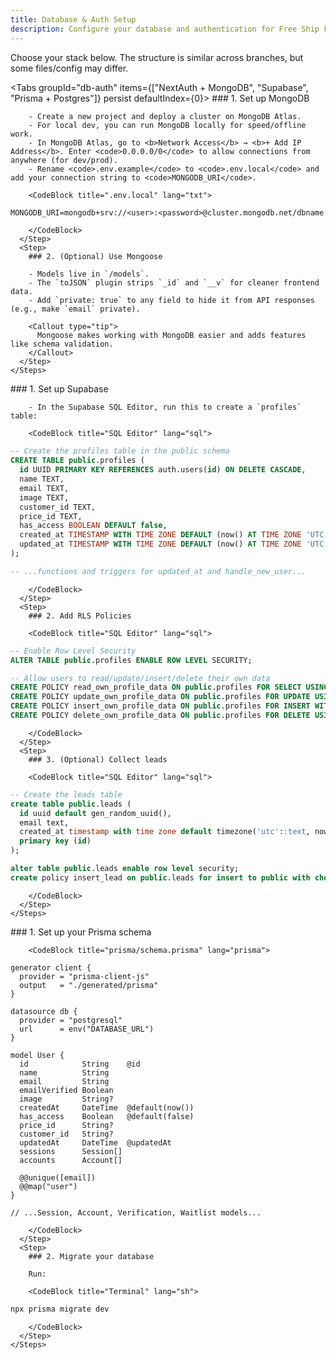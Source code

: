 ```yaml
---
title: Database & Auth Setup
description: Configure your database and authentication for Free Ship Fast.
---
```



<Callout type='info'>
	Choose your stack below. The structure is similar across branches, but some
	files/config may differ.
</Callout>

<Tabs groupId="db-auth" items={["NextAuth + MongoDB", "Supabase", "Prisma + Postgres"]} persist defaultIndex={0}>
  <Tab value="NextAuth + MongoDB">
    <Steps>
      <Step>
        ### 1. Set up MongoDB

        - Create a new project and deploy a cluster on MongoDB Atlas.
        - For local dev, you can run MongoDB locally for speed/offline work.
        - In MongoDB Atlas, go to <b>Network Access</b> → <b>+ Add IP Address</b>. Enter <code>0.0.0.0/0</code> to allow connections from anywhere (for dev/prod).
        - Rename <code>.env.example</code> to <code>.env.local</code> and add your connection string to <code>MONGODB_URI</code>.

        <CodeBlock title=".env.local" lang="txt">

```txt title=".env"
MONGODB_URI=mongodb+srv://<user>:<password>@cluster.mongodb.net/dbname
```

        </CodeBlock>
      </Step>
      <Step>
        ### 2. (Optional) Use Mongoose

        - Models live in `/models`.
        - The `toJSON` plugin strips `_id` and `__v` for cleaner frontend data.
        - Add `private: true` to any field to hide it from API responses (e.g., make `email` private).

        <Callout type="tip">
          Mongoose makes working with MongoDB easier and adds features like schema validation.
        </Callout>
      </Step>
    </Steps>

  </Tab>
  <Tab value="Supabase">
    <Steps>
      <Step>
        ### 1. Set up Supabase

        - In the Supabase SQL Editor, run this to create a `profiles` table:

        <CodeBlock title="SQL Editor" lang="sql">

```sql
-- Create the profiles table in the public schema
CREATE TABLE public.profiles (
  id UUID PRIMARY KEY REFERENCES auth.users(id) ON DELETE CASCADE,
  name TEXT,
  email TEXT,
  image TEXT,
  customer_id TEXT,
  price_id TEXT,
  has_access BOOLEAN DEFAULT false,
  created_at TIMESTAMP WITH TIME ZONE DEFAULT (now() AT TIME ZONE 'UTC'),
  updated_at TIMESTAMP WITH TIME ZONE DEFAULT (now() AT TIME ZONE 'UTC')
);

-- ...functions and triggers for updated_at and handle_new_user...
```

        </CodeBlock>
      </Step>
      <Step>
        ### 2. Add RLS Policies

        <CodeBlock title="SQL Editor" lang="sql">

```sql
-- Enable Row Level Security
ALTER TABLE public.profiles ENABLE ROW LEVEL SECURITY;

-- Allow users to read/update/insert/delete their own data
CREATE POLICY read_own_profile_data ON public.profiles FOR SELECT USING (auth.uid() = id);
CREATE POLICY update_own_profile_data ON public.profiles FOR UPDATE USING (auth.uid() = id);
CREATE POLICY insert_own_profile_data ON public.profiles FOR INSERT WITH CHECK (auth.uid() = id);
CREATE POLICY delete_own_profile_data ON public.profiles FOR DELETE USING (auth.uid() = id);
```

        </CodeBlock>
      </Step>
      <Step>
        ### 3. (Optional) Collect leads

        <CodeBlock title="SQL Editor" lang="sql">

```sql
-- Create the leads table
create table public.leads (
  id uuid default gen_random_uuid(),
  email text,
  created_at timestamp with time zone default timezone('utc'::text, now()) not null,
  primary key (id)
);

alter table public.leads enable row level security;
create policy insert_lead on public.leads for insert to public with check (true);
```

        </CodeBlock>
      </Step>
    </Steps>

  </Tab>
  <Tab value="Prisma + Postgres">
    <Steps>
      <Step>
        ### 1. Set up your Prisma schema

        <CodeBlock title="prisma/schema.prisma" lang="prisma">

```prisma
generator client {
  provider = "prisma-client-js"
  output   = "./generated/prisma"
}

datasource db {
  provider = "postgresql"
  url      = env("DATABASE_URL")
}

model User {
  id            String    @id
  name          String
  email         String
  emailVerified Boolean
  image         String?
  createdAt     DateTime  @default(now())
  has_access    Boolean   @default(false)
  price_id      String?
  customer_id   String?
  updatedAt     DateTime  @updatedAt
  sessions      Session[]
  accounts      Account[]

  @@unique([email])
  @@map("user")
}

// ...Session, Account, Verification, Waitlist models...
```

        </CodeBlock>
      </Step>
      <Step>
        ### 2. Migrate your database

        Run:

        <CodeBlock title="Terminal" lang="sh">

```sh
npx prisma migrate dev
```

        </CodeBlock>
      </Step>
    </Steps>

  </Tab>
</Tabs>
